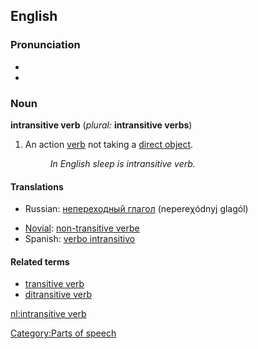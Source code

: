 {{wikipedia}}
==English==
===Pronunciation===
*{{IPA|/ɪnˌtrænsətɪv ˈvɜːb/, /ɪnˌtrænzətɪv ˈvɜːb/}}
*{{SAMPA|/In%tr{ns@tIv "v3:b/, /In%tr{nz@tIv "v3:b/}}

===Noun===
'''intransitive verb''' (''plural:'' '''intransitive verbs''')

#{{grammar}} An action [[verb]] not taking a [[direct object]].
#:''In English sleep is intransitive verb.''

====Translations====
{{top}}
*Russian: [[непереходный глагол]] (nepereχódnyj glagól) {{m}}
{{mid}}
*[[Novial]]: [[non-transitive verbe]]
*Spanish: [[verbo intransitivo]] {{m}}
{{bottom}}

====Related terms====
*[[transitive verb]]
*[[ditransitive verb]]

[[Category:Parts of speech]]

[[nl:intransitive verb]]